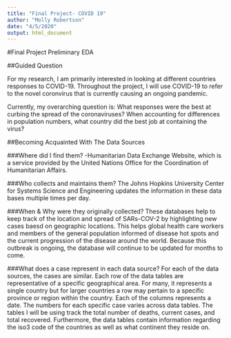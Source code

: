 ```yaml
---
title: "Final Project- COVID 19"
author: "Molly Robertson"
date: "4/5/2020"
output: html_document
---
```


#Final Project Preliminary EDA

##Guided Question 

For my research, I am primarily interested in looking at different countries responses to COVID-19. Throughout the project, I will use COVID-19 to refer to the novel coronvirus that is currently causing an ongoing pandemic.

Currently,  my overarching question is: What responses were the best at curbing the spread of the coronaviruses? When accounting for differences in population numbers, what country did the best job at containing the virus? 

##Becoming Acquainted With The Data Sources 

###Where did I find them? 
-Humanitarian Data Exchange Website, which is a service provided by the United Nations Office for the Coordination of Humanitarian Affairs. 

###Who collects and maintains them? 
The Johns Hopkins University Center for Systems Science and Engineering updates the information in these data bases multiple times per day. 

###When & Why were they originally collected?
These databases help to keep track of the location and spread of SARs-COV-2 by highlighting new cases baesd on geographic locations. This helps global health care workers and members of the general population informed of disease hot spots and the current progression of the disease around the world. Because this outbreak is ongoing, the database will continue to be updated for months to come. 

###What does a case represent in each data source? 
For each of the data sources, the cases are similar. Each row of the data tables are representative of a specific geographical area. For many, it represents a single country but for larger countries a row may pertain to a specific province or region within the country. Each of the columns represents a date. The numbers for each specific case varies across data tables. The tables I will be using track the total number of deaths, current cases, and total recovered. Furthermore, the data tables contain information regarding the iso3 code of the countries as well as what continent they reside on. 

